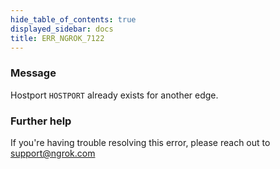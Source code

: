```yaml
---
hide_table_of_contents: true
displayed_sidebar: docs
title: ERR_NGROK_7122
---
```




### Message

Hostport `HOSTPORT` already exists for another edge.

<ErrorDetails error="err_ngrok_7122" />

### Further help

If you're having trouble resolving this error, please reach out to [support@ngrok.com](mailto:support@ngrok.com?subject=Help%20with%20ERR_NGROK_7122)

